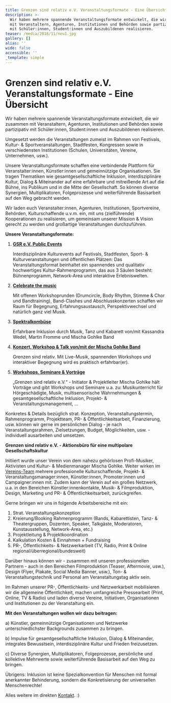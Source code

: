 ```yaml
---
title: Grenzen sind relativ e.V. Veranstaltungsformate - Eine Übersicht
description: >-
  Wir haben mehrere spannende Veranstaltungsformate entwickelt, die wir zusammen
  mit Veranstaltern, Agenturen, Institutionen und Behörden sowie partizipativ
  mit Schüler:innen, Student:innen und Auszubildenen realisieren.
teaser: /media/2018/11/neu1.jpg
gallery: []
alias: ''
wide: false
accessible: ''
_template: simple
---
```


# Grenzen sind relativ e.V. Veranstaltungsformate - Eine Übersicht

Wir haben mehrere spannende Veranstaltungsformate entwickelt, die wir zusammen mit Veranstaltern, Agenturen, Institutionen und Behörden sowie partizipativ mit Schüler:innen, Student:innen und Auszubildenen realisieren.

Umgesetzt werden die Veranstaltungen zumeist im Rahmen von Festivals, Kultur- & Sportveranstaltungen, Stadtfesten, Kongressen sowie in verschiedensten Institutionen (Schulen, Universitäten, Vereine, Unternehmen, usw.).

Unsere Veranstaltungsformate schaffen eine verbindende Plattform für Veranstalter:innen, Künstler:innen und gemeinnützige Organisationen. Sie tragen Thematiken wie gesamtgesellschaftliche Inklusion, interdisziplinäre Kultur, Dialog & Miteinander auf eine erfahrbare und mitreißende Art auf die Bühne, ins Publikum und in die Mitte der Gesellschaft. So können diverse Synergien, Multiplikatoren, Folgeprozesse und weiterführende Basisarbeit auf den Weg gebracht werden.

Wir laden euch Veranstalter:innen, Agenturen, Institutionen, Sportvereine, Behörden, Kulturschaffende u.v.m. ein, mit uns (zielführende) Kooperationen zu realisieren, um gemeinsam unserer Mission & Vision gerecht zu werden und großartige Veranstaltungen durchzuführen.

**Unsere Veranstaltungsformate:**

1. [**GSR e.V. Public Events**](https://www.grenzensindrelativ.de/aktivitaeten/projekte-und-veranstaltungen/veranstaltungsformate-fuer-dein-event/support-inklusion)

   Interdisziplinäre Kulturevents auf Festivals, Stadtfesten, Sport- & Kulturveranstaltungen und öffentlichen Plätzen: Das Veranstaltungsformat beinhaltet ein spannendes und qualitativ hochwertiges Kultur-Rahmenprogramm, das aus 3 Säulen besteht: Bühnenprogramm, Network-Area und interaktive Erlebniswelten.
2. [**Celebrate the music**](https://www.grenzensindrelativ.de/aktivitaeten/projekte-und-veranstaltungen/celebrate-the-music/ab-2023-celebrate-the-music-bundesweit)

   Mit offenen Workshoprunden (Drumcircle, Body Rhythm, Stimme & Chor und Bandtraining), Band-Clashes und Abschlusskonzerten schaffen wir Raum für Begegnung, Erfahrungsaustausch, Perspektivwechsel und natürlich ganz viel Musik.
3. [**Spektralkombüse**](https://www.grenzensindrelativ.de/aktivitaeten/projekte-und-veranstaltungen/veranstaltungsformate-fuer-dein-event/spektralkombuese)

   Erfahrbare Inklusion durch Musik, Tanz und Kabarett von/mit Kassandra Wedel, Martin Fromme und Mischa Gohlke Band
4. [**Konzert, Workshop & Talk von/mit der Mischa Gohlke Band**](https://www.grenzensindrelativ.de/aktivitaeten/projekte-und-veranstaltungen/veranstaltungsformate-fuer-dein-event/konzert-workshops-talk-von-mit-der-mischa-gohlke-band)

   Grenzen sind relativ. Mit Live-Musik, spannenden Workshops und interaktiver Begegnung wird es praktisch erfahrbar(er).
5. [**Workshops, Seminare & Vorträge**](https://www.grenzensindrelativ.de/aktivitaeten/musikunterricht-workshops-coaching/workshops-seminare-vortraege/allgemeine-infos-workshops-seminare-vortrage)

   „Grenzen sind relativ e.V.“ - Initiator & Projektleiter Mischa Gohlke hält Vorträge und gibt Workshops und Seminare u.a. zu: Musikunterricht für Hörgeschädigte, Musik, multisensorische Wahrnehmungen & gesamtgesellschaftliche Inklusion, Projekt- & Veranstaltungsmanagement, ...

Konkretes & Details bezüglich strat. Konzeption, Veranstaltungstermin, Rahmenprogramm, Projektteam, PR- & Öffentlichkeitsarbeit, Finanzierung, usw. können wir gerne im persönlichen Dialog - je nach Veranstaltungsrahmen, Zielsetzungen, Budget, Möglichkeiten, usw. - individuell ausarbeiten und umsetzen.

**Grenzen sind relativ e.V. - Aktionsbüro für eine multipolare Gesellschaftskultur**

Initiiert wurde unser Verein von dem nahezu gehörlosen Profi-Musiker, Aktivisten und Kultur- & Medienmanager Mischa Gohlke. Weiter wirken im [Vereins-Team](https://www.grenzensindrelativ.de/ueber-uns/das-team/alle) mehrere professionelle Kulturschaffende, Projekt- & Veranstaltungsmanager:innen, Künstler:innen, Promoter:innen und Campaigner:innen mit. Zudem kann der Verein auf ein großes Netzwerk, u.a. in den Bereichen Künstler:innenkontakte, Musik- & Filmproduktion, Design, Marketing und PR- & Öffentlichkeitsarbeit, zurückgreifen.

Gerne bringen wir uns in folgende Arbeitsbereiche mit ein:

1. Strat. Veranstaltungskonzeption
2. Kreierung/Booking Rahmenprogramm (Bands, Kabarettisten, Tanz- & Theatergruppen, Dozenten, Speaker, Talkgäste, Moderatoren, Kunstausstellung, Network-Area, etc.)
3. Projektleitung & Projektkoordination
4. Kalkulation Kosten & Einnahmen + Fundraising
5. PR-, Öffentlichkeits- & Netzwerkarbeit (TV, Radio, Print & Online regional/überregional/bundesweit)

Darüber hinaus können wir - zusammen mit unseren professionellen Partnern - auch in den Bereichen Filmproduktion (Teaser, Aftermovie, usw.), Design (Flyer, Plakate, Social Media Banner, usw.), Ton- & Veranstaltungstechnik und Personal am Veranstaltungstag aktiv sein.

Im Rahmen unserer PR-, Öffentlichkeits- und Netzwerkarbeit mobilisieren wir die allgemeine Öffentlichkeit, machen umfangreiche Pressearbeit (Print, Online, TV & Radio) und laden diverse Vereine, Initiativen, Organisationen und Institutionen zu der Veranstaltung ein.

**Mit den Veranstaltungen wollen wir dazu beitragen:**

a) Künstler, gemeinnützige Organisationen und Netzwerke unterschiedlichster Backgrounds zusammen zu bringen.

b) Impulse für gesamtgesellschaftliche Inklusion, Dialog & Miteinander, integrales Bewusstsein, interdisziplinäre Kultur und Frieden freizusetzen.

c) Diverse Synergien, Multiplikatoren, Folgeprozesse, persönliche und kollektive Mehrwerte sowie weiterführende Basisarbeit auf den Weg zu bringen.

Übrigens: Inklusion ist keine Spezialkonvention für Menschen mit formal anerkannter Behinderung, sondern die Konkretisierung der universellen Menschenrechte!

Alles weitere im direkten [Kontakt](https://www.grenzensindrelativ.de/kontakt). :)

<video-gallery class="wide px-12 lg:px-24" name="startseite-video-galerie"></video-gallery>
